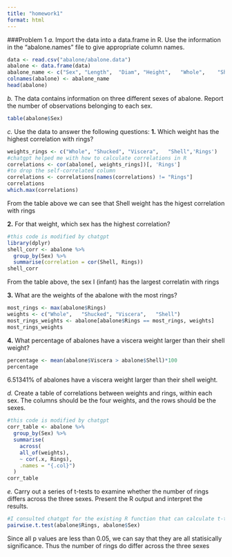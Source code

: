```yaml
---
title: "homework1"
format: html
---
```


###Problem 1
*a.* Import the data into a data.frame in R. Use the information in the “abalone.names” file to give appropriate column names.
```r
data <- read.csv("abalone/abalone.data")
abalone <- data.frame(data)
abalone_name <- c("Sex", "Length",	"Diam",	"Height",	"Whole",	"Shucked", "Viscera",	"Shell", "Rings")
colnames(abalone) <- abalone_name
head(abalone)
```

*b.* The data contains information on three different sexes of abalone. Report the number of observations belonging to each sex.
```r
table(abalone$Sex)
```

*c.* Use the data to answer the following questions:
  **1.** Which weight has the highest correlation with rings?
```r
weights_rings <- c("Whole",	"Shucked", "Viscera",	"Shell",'Rings')
#chatgpt helped me with how to calculate correlations in R
correlations <- cor(abalone[, weights_rings])[, 'Rings']
#to drop the self-correlated column
correlations <- correlations[names(correlations) != "Rings"]
correlations
which.max(correlations)
```
  From the table above we can see that Shell weight has the higest correlation with rings
  
  **2.** For that weight, which sex has the highest correlation?
```r
#this code is modified by chatgpt
library(dplyr)
shell_corr <- abalone %>%
  group_by(Sex) %>%
  summarise(correlation = cor(Shell, Rings))
shell_corr
```
From the table above, the sex I (infant) has the largest correlatin with rings  
  
  **3.** What are the weights of the abalone with the most rings?
```r
most_rings <- max(abalone$Rings)
weights <- c("Whole",	"Shucked", "Viscera",	"Shell")
most_rings_weights <- abalone[abalone$Rings == most_rings, weights]
most_rings_weights
```
  **4.** What percentage of abalones have a viscera weight larger than their shell weight?
  
```r
percentage <- mean(abalone$Viscera > abalone$Shell)*100
percentage

```
6.51341% of abalones have a viscera weight larger than their shell weight.

*d.* Create a table of correlations between weights and rings, within each sex. The columns should be the four weights, and the rows should be the sexes. 
```r
#this code is modified by chatgpt
corr_table <- abalone %>%
  group_by(Sex) %>%
  summarise(
    across(
    all_of(weights),
    ~ cor(.x, Rings),
    .names = "{.col}")
  )
corr_table
```

*e.* Carry out a series of t-tests to examine whether the number of rings differs across the three sexes. Present the R output and interpret the results. 
```r
#I consulted chatgpt for the existing R function that can calculate t-test
pairwise.t.test(abalone$Rings, abalone$Sex)
```
Since all p values are less than 0.05, we can say that they are all statisically significance. Thus the number of rings do differ across the three sexes



